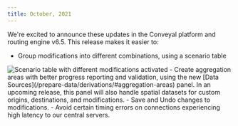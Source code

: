 ```yaml
---
title: October, 2021
---
```


We're excited to announce these updates in the Conveyal platform and routing engine v6.5. This release makes it easier to:
- Group modifications into different combinations, using a scenario table
<Image alt='Scenario table with different modifications activated' src='/img/scenario-table.png' />
- Create aggregation areas with better progress reporting and validation, using the new [Data Sources](/prepare-data/derivations/#aggregation-areas) panel. In an upcoming release, this panel will also handle spatial datasets for custom origins, destinations, and modifications.
- Save and Undo changes to modifications.
- Avoid certain timing errors on connections experiencing high latency to our central servers.
